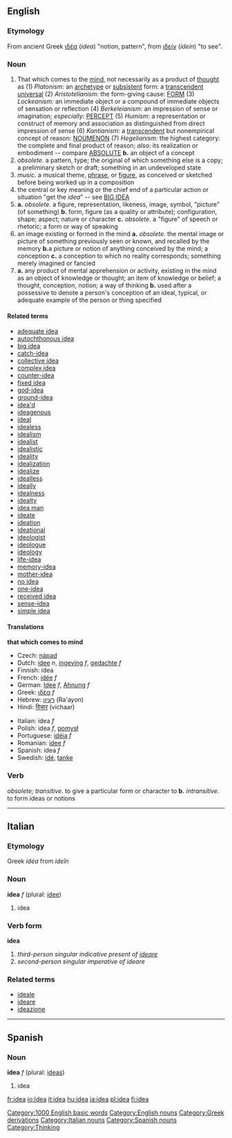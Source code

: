 ==English==

{{rank|electronic|sea|necessary|458|idea|reached|appeared|spoke}}

===Etymology===
From ancient Greek [[ιδέα]] (''idea'') "notion, pattern", from [[ιδείν]] (''idein'') "to see".

===Noun===
{{en-noun-reg}}

# That which comes to the [[mind]], not necessarily as a product of [[thought]] as (1) ''Platonism:'' an [[archetype]] or [[subsistent]] form: a [[transcendent universal]] (2) ''Aristotelianism:'' the form-giving cause: [[form|FORM]] (3) ''Lockeanism:'' an immediate object or a compound of immediate objects of sensation or reflection (4) ''Berkeleianism:'' an impression of sense or imagination; ''especially:'' [[percept|PERCEPT]] (5) ''Humism:'' a representation or construct of memory and association as distinguished from direct impression of sense (6) ''Kantianism:'' a [[transcendent]] but nonempirical concept of reason: [[wikipedia:noumenon|NOUMENON]] (7) ''Hegelianism:'' the highest category: the complete and final product of reason; ''also:'' its realization or embodiment -- compare [[absolute|ABSOLUTE]] '''b.''' an object of a concept
#''obsolete.'' a pattern, type; the original of which something else is a copy; a preliminary sketch or draft; something in an undeveloped state
#''music.'' a musical theme, [[phrase]], or [[figure]], as conceived or sketched before being worked up in a composition
#the central or key meaning or the chief end of a particular action or situation "get the ''idea''" -- see [[big idea|BIG IDEA]]
#'''a.''' ''obsolete.'' a figure, representation, likeness, image, symbol, "picture" (of something) '''b.''' form, figure (as a quality or attribute); configuration, shape; aspect; nature or character '''c.''' ''obsolete.'' a "figure" of speech or rhetoric; a form or way of speaking
#an image existing or formed in the mind '''a.''' ''obsolete.'' the mental image or picture of something previously seen or known, and recalled by the memory '''b.'''a picture or notion of anything conceived by the mind; a conception '''c.''' a conception to which no reality corresponds; something merely imagined or fancied
#'''a.''' any product of mental apprehension or activity, existing in the mind as an object of knowledge or thought; an item of knowledge or belief; a thought, conception, notion; a way of thinking '''b.''' used after a possessive to denote a person's conception of an ideal, typical, or adequate example of the person or thing specified


====Related terms====
*[[adequate idea]]
*[[autochthonous idea]]
*[[big idea]]
*[[catch-idea]]
*[[collective idea]]
*[[complex idea]]
*[[counter-idea]]
*[[fixed idea]]
*[[god-idea]]
*[[ground-idea]]
*[[idea'd]]
*[[ideagenous]]
*[[ideal]]<!-- ? -->
*[[idealess]]
*[[idealism]]
*[[idealist]]
*[[idealistic]]
*[[ideality]]
*[[idealization]]
*[[idealize]]
*[[idealless]]
*[[ideally]]
*[[idealness]]
*[[idealty]]
*[[idea man]]
*[[ideate]]
*[[ideation]]
*[[ideational]]
*[[ideologist]]
*[[ideologue]]
*[[ideology]]
*[[life-idea]]
*[[memory-idea]]
*[[mother-idea]]
*[[no idea]]
*[[one-idea]]
*[[received idea]]
*[[sense-idea]]
*[[simple idea]]

====Translations====
<!--DefA-->'''that which comes to mind'''
{{top}}
*Czech: [[nápad]] {{m}}
*Dutch: [[idee]] ''n'', [[ingeving]] ''f'', [[gedachte]] ''f''
*Finnish: idea
*French: [[idée]] ''f''
*German: [[Idee]] ''f'', [[Ahnung]] ''f''
*Greek: [[ιδέα]] ''f''
*Hebrew: [[רעיון]] (Ra'ayon) {{m}}
*Hindi: [[विचार]] (vichaar)
{{mid}}
*Italian: idea ''f''
*Polish: idea ''f'', [[pomysł]] {{m}}
*Portuguese: [[idéia]] ''f''
*Romanian: [[idee]] ''f''
*Spanish: idea ''f''
*Swedish: [[idé]], [[tanke]]
{{bottom}}

===Verb===
''obsolete; transitive.'' to give a particular form or character to '''b.''' ''intransitive.'' to form ideas or notions
----

==Italian==
===Etymology===
Greek ''idéa'' from ''ideîn''

===Noun===
'''idea''' ''f'' (plural: [[idee]])

# idea

===Verb form===
'''idea'''

# ''third-person singular indicative present of [[ideare]]''
# ''second-person singular imperative of ideare''

===Related terms===
*[[ideale]]
*[[ideare]]
*[[ideazione]]

----
==Spanish==
===Noun===
'''idea''' ''f'' (plural: [[ideas]])

# idea

[[Category:1000 English basic words]]
[[Category:English nouns]]
[[Category:Greek derivations]]
[[Category:Italian nouns]]
[[Category:Spanish nouns]]
[[Category:Thinking]]
[[fr:idea]]
[[io:Idea]]
[[it:idea]]
[[hu:idea]]
[[ja:idea]]
[[pl:idea]]
[[fi:idea]]